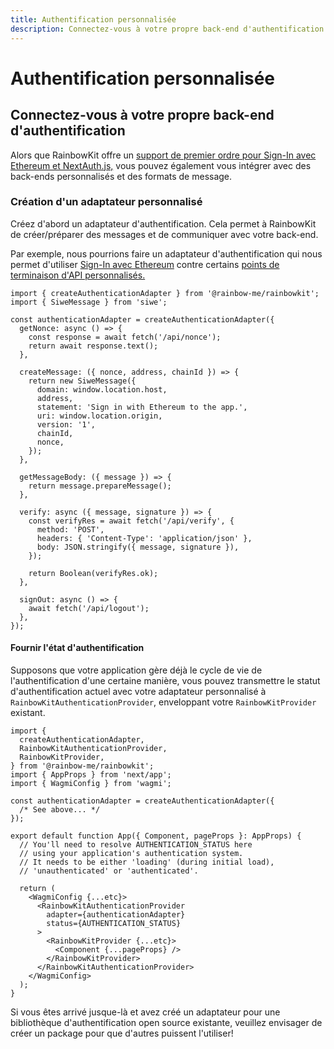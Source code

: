 ```yaml
---
title: Authentification personnalisée
description: Connectez-vous à votre propre back-end d'authentification
---
```


# Authentification personnalisée

## Connectez-vous à votre propre back-end d'authentification

Alors que RainbowKit offre un [support de premier ordre pour Sign-In avec Ethereum et NextAuth.js,](/docs/authentication#set-up-sign-in-with-ethereum-and-nextauthjs) vous pouvez également vous intégrer avec des back-ends personnalisés et des formats de message.

### Création d'un adaptateur personnalisé

Créez d'abord un adaptateur d'authentification. Cela permet à RainbowKit de créer/préparer des messages et de communiquer avec votre back-end.

Par exemple, nous pourrions faire un adaptateur d'authentification qui nous permet d'utiliser [Sign-In avec Ethereum](https://login.xyz) contre certains [points de terminaison d'API personnalisés.](https://wagmi.sh/examples/sign-in-with-ethereum)

```tsx
import { createAuthenticationAdapter } from '@rainbow-me/rainbowkit';
import { SiweMessage } from 'siwe';

const authenticationAdapter = createAuthenticationAdapter({
  getNonce: async () => {
    const response = await fetch('/api/nonce');
    return await response.text();
  },

  createMessage: ({ nonce, address, chainId }) => {
    return new SiweMessage({
      domain: window.location.host,
      address,
      statement: 'Sign in with Ethereum to the app.',
      uri: window.location.origin,
      version: '1',
      chainId,
      nonce,
    });
  },

  getMessageBody: ({ message }) => {
    return message.prepareMessage();
  },

  verify: async ({ message, signature }) => {
    const verifyRes = await fetch('/api/verify', {
      method: 'POST',
      headers: { 'Content-Type': 'application/json' },
      body: JSON.stringify({ message, signature }),
    });

    return Boolean(verifyRes.ok);
  },

  signOut: async () => {
    await fetch('/api/logout');
  },
});
```

#### Fournir l'état d'authentification

Supposons que votre application gère déjà le cycle de vie de l'authentification d'une certaine manière, vous pouvez transmettre le statut d'authentification actuel avec votre adaptateur personnalisé à `RainbowKitAuthenticationProvider`, enveloppant votre `RainbowKitProvider` existant.

```tsx
import {
  createAuthenticationAdapter,
  RainbowKitAuthenticationProvider,
  RainbowKitProvider,
} from '@rainbow-me/rainbowkit';
import { AppProps } from 'next/app';
import { WagmiConfig } from 'wagmi';

const authenticationAdapter = createAuthenticationAdapter({
  /* See above... */
});

export default function App({ Component, pageProps }: AppProps) {
  // You'll need to resolve AUTHENTICATION_STATUS here
  // using your application's authentication system.
  // It needs to be either 'loading' (during initial load),
  // 'unauthenticated' or 'authenticated'.

  return (
    <WagmiConfig {...etc}>
      <RainbowKitAuthenticationProvider
        adapter={authenticationAdapter}
        status={AUTHENTICATION_STATUS}
      >
        <RainbowKitProvider {...etc}>
          <Component {...pageProps} />
        </RainbowKitProvider>
      </RainbowKitAuthenticationProvider>
    </WagmiConfig>
  );
}
```

Si vous êtes arrivé jusque-là et avez créé un adaptateur pour une bibliothèque d'authentification open source existante, veuillez envisager de créer un package pour que d'autres puissent l'utiliser!
